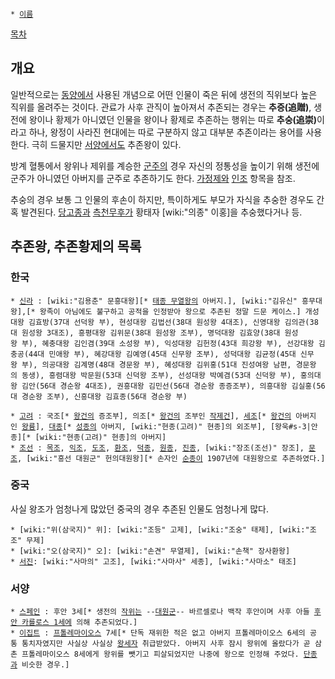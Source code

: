  * [[이름]]

[[목차]]
== 개요 ==
일반적으로는 [[동양]]에서 사용된 개념으로 어떤 인물이 죽은 뒤에 생전의 직위보다 높은 직위를 올려주는 것이다. 관료가 사후 관직이 높아져서 추존되는 경우는 '''추증(追贈)''', 생전에 왕이나 황제가 아니였던 인물을 왕이나 황제로 추존하는 행위는 따로 '''추숭(追崇)'''이라고 하나, 왕정이 사라진 현대에는 따로 구분하지 않고 대부분 추존이라는 용어를 사용한다. 극히 드물지만 [[서양]]에서도 추존왕이 있다.

방계 혈통에서 왕위나 제위를 계승한 [[군주]]의 경우 자신의 정통성을 높이기 위해 생전에 군주가 아니였던 아버지를 군주로 추존하기도 한다. [[가정제]]와 [[인조]] 항목을 참조. 

추숭의 경우 보통 그 인물의 후손이 하지만, 특이하게도 부모가 자식을 추숭한 경우도 간혹 발견된다. [[당고종]]과 [[측천무후]]가 황태자 [wiki:"의종" 이홍]을 추숭했다거나 등.

== 추존왕, 추존황제의 목록 ==
=== 한국 ===
 * [[신라]] : [wiki:"김용춘" 문흥대왕][* [[태종 무열왕]]의 아버지.], [wiki:"김유신" 흥무대왕],[* 왕족이 아님에도 불구하고 공적을 인정받아 왕으로 추존된 정말 드문 케이스.] 개성대왕 김효방(37대 선덕왕 부), 현성대왕 김법선(38대 원성왕 4대조), 신영대왕 김의관(38대 원성왕 3대조), 흥평대왕 김위문(38대 원성왕 조부), 명덕대왕 김효양(38대 원성왕 부), 혜충대왕 김인겸(39대 소성왕 부), 익성대왕 김헌정(43대 희강왕 부), 선강대왕 김충공(44대 민애왕 부), 혜강대왕 김예영(45대 신무왕 조부), 성덕대왕 김균정(45대 신무왕 부), 의공대왕 김계명(48대 경문왕 부), 혜성대왕 김위홍(51대 진성여왕 남편, 경문왕의 동생), 흥렴대왕 박문원(53대 신덕왕 조부), 선성대왕 박예겸(53대 신덕왕 부), 홍의대왕 김안(56대 경순왕 4대조), 권흥대왕 김민선(56대 경순왕 종증조부), 의흥대왕 김실홍(56대 경순왕 조부), 신흥대왕 김효종(56대 경순왕 부)

 * [[고려]] : 국조[* [[왕건]]의 증조부], 의조[* [[왕건]]의 조부인 [[작제건]]], [[세조]][* [[왕건]]의 아버지인 [[왕륭]]], [[대종]][* [[성종]]의 아버지, [wiki:"현종(고려)" 현종]의 외조부], [왕욱#s-3|안종][* [wiki:"현종(고려)" 현종]의 아버지]
 * [[조선]] : [[목조]], [[익조]], [[도조]], [[환조]], [[덕종]], [[원종]], [[진종]], [wiki:"장조(조선)" 장조], [[문조]], [wiki:"흥선 대원군" 헌의대원왕][* 손자인 [[순종]]이 1907년에 대원왕으로 추존하였다.]

=== 중국 ===
사실 왕조가 엄청나게 많았던 중국의 경우 추존된 인물도 엄청나게 많다.
 * [wiki:"위(삼국지)" 위]: [wiki:"조등" 고제], [wiki:"조숭" 태제], [wiki:"조조" 무제]
 * [wiki:"오(삼국지)" 오]: [wiki:"손견" 무열제], [wiki:"손책" 장사환왕]
 * [[서진]]: [wiki:"사마의" 고조], [wiki:"사마사" 세종], [wiki:"사마소" 태조]
=== 서양 ===
 * [[스페인]] : 후안 3세[* 생전의 [[작위]]는 --[[대원군]]-- 바르셀로나 백작 후안이며 사후 아들 [[후안 카를로스 1세]]에 의해 추존되었다.]
 * [[이집트]] : [[프톨레마이오스]] 7세[* 단독 재위한 적은 없고 아버지 프톨레마이오스 6세의 공통 통치자였지만 사실상 사실상 [[왕세자]] 취급받았다. 아버지 사후 잠시 왕위에 올랐다가 곧 삼촌 프톨레마이오스 8세에게 왕위를 뺏기고 피살되었지만 나중에 왕으로 인정해 주었다. [[단종]]과 비슷한 경우.]

